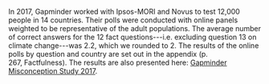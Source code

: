 
In 2017, Gapminder worked with Ipsos-MORI and Novus to test 12,000 people in 14 countries. Their polls were conducted with online panels weighted to be representative of the adult populations. The average number of correct answers for the 12 fact questions---i.e. excluding question 13 on climate change---was 2.2, which we rounded to 2. The results of the online polls by question and country are set out in the appendix (p. 267, Factfulness). The results are also presented here: [Gapminder Misconception Study 2017](http://gapm.io/gms17).